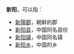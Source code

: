 '''新阳'''，可以指：
*[[新陽郡|新陽郡]]，朝鲜的郡
*[[新阳县|新阳县]]，中国同名县份
*[[新阳镇|新阳镇]]，中国同名镇
*[[新阳乡|新阳乡]]，中国的乡

{{Disambig|X|Cat=二字亚洲地名消歧义}}
